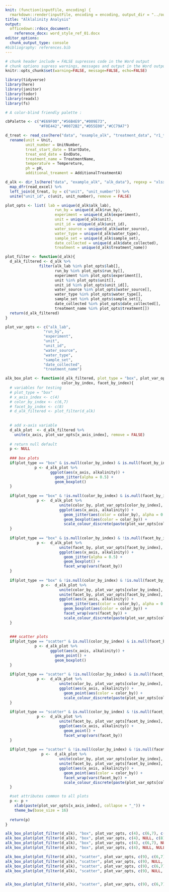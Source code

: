 ```yaml
---
knit: (function(inputFile, encoding) {
  rmarkdown::render(inputFile, encoding = encoding, output_dir = "../output_word") })
title: "Alklalinity Analysis"
output:
  officedown::rdocx_document:
    reference_docx: word_style_ref_01.docx
editor_options:
  chunk_output_type: console
#bibliography: references.bib
---
```


```r
# chunk header include = FALSE supresses code in the Word output
# chunk options supress warnings, messages and output in the Word output
knitr::opts_chunk$set(warning=FALSE, message=FALSE, echo=FALSE)
```

```r
library(tidyverse)
library(here)
library(janitor)
library(todor)
library(readxl)
library(fs)
```

```r
# A color-blind friendly palette :

cbPalette <- c("#E69F00","#56B4E9","#009E73",
               "#F0E442","#0072B2","#D55E00","#CC79A7")
```

```r
d_treat <- read_csv(here("data", "example_alk", "treatment_data", "r1_treatment.csv")) %>%
  rename(unit = Unit,
         unit_number = UnitNumber,
         treat_start_date = StartDate,
         treat_end_date = EndDate,
         treatment_name = TreatmentName,
         temperature = Tempereture,
         ph = pH,
         additional_treament = AdditionalTreatmentA)
```

```r
d_alk <- dir_ls(here("data", "example_alk", "alk_data"), regexp = "xlsx") %>%
  map_dfr(read_excel) %>% 
  left_join(d_treat, by = c("unit", "unit_number")) %>%
  unite("unit_id", c(unit, unit_number), remove = FALSE)

```

```r

plot_opts <- list( lab = unique(d_alk$alk_lab),
                      run_by = unique(d_alk$run_by),
                      experiment = unique(d_alk$experiment),
                      unit = unique(d_alk$unit),
                      unit_id = unique(d_alk$unit_id),
                      water_source = unique(d_alk$water_source),
                      water_type = unique(d_alk$water_type),
                      sample_set = unique(d_alk$sample_set),
                      date_collected = unique(d_alk$date_collected),
                      treatment = unique(d_alk$treatment_name))

```

```r

plot_filter <- function(d_alk){
  d_alk_filtered <- d_alk %>%
               filter(alk_lab %in% plot_opts$lab[],
                      run_by %in% plot_opts$run_by[],
                      experiment %in% plot_opts$experiment[],
                      unit %in% plot_opts$unit[],
                      unit_id %in% plot_opts$unit_id[],
                      water_source %in% plot_opts$water_source[],
                      water_type %in% plot_opts$water_type[],
                      sample_set %in% plot_opts$sample_set[],
                      date_collected %in% plot_opts$date_collected[],
                      treatment_name %in% plot_opts$treatment[])
  return(d_alk_filtered)
}


```

```r
plot_var_opts <- c("alk_lab", 
                 "run_by", 
                 "experiment", 
                 "unit", 
                 "unit_id", 
                 "water_source",
                 "water_type", 
                 "sample_set", 
                 "date_collected", 
                 "treatment_name")

```


```r

alk_box_plot <- function(d_alk_filtered, plot_type = "box", plot_var_opts, x_axis_index, 
                         color_by_index, facet_by_index){
  # variables for testing
  # plot_type = "box"
  # x_axis_index <- c(4)
  # color_by_index <- c(6,7)
  # facet_by_index <- c(8)
  # d_alk_filtered <- plot_filter(d_alk)
  
  
  # add x-axis variable
  d_alk_plot  <- d_alk_filtered %>%
    unite(x_axis, plot_var_opts[x_axis_index], remove = FALSE)
  
  # return null default
  p <- NULL
  
  ### box plots
  if(plot_type == "box" & is.null(color_by_index) & is.null(facet_by_index)){
             p <- d_alk_plot %>%
                    ggplot(aes(x_axis, alkalinity)) +
                      geom_jitter(alpha = 0.5) +
                      geom_boxplot()
  }
  
  if(plot_type == "box" & !is.null(color_by_index) & is.null(facet_by_index)){
              p <-  d_alk_plot %>%
                        unite(color_by, plot_var_opts[color_by_index], remove = FALSE) %>%
                        ggplot(aes(x_axis, alkalinity)) +
                          geom_jitter(aes(color = color_by), alpha = 0.5) +
                          geom_boxplot(aes(color = color_by)) +
                          scale_colour_discrete(paste(plot_var_opts[color_by_index], collapse = "_"))
  }
    
  if(plot_type == "box" & is.null(color_by_index) & !is.null(facet_by_index)){
              p <-  d_alk_plot %>%
                        unite(facet_by, plot_var_opts[facet_by_index], remove = FALSE) %>%
                        ggplot(aes(x_axis, alkalinity)) +
                          geom_jitter(alpha = 0.5) +
                          geom_boxplot() +
                          facet_wrap(vars(facet_by))
  }  
              
  if(plot_type == "box" & !is.null(color_by_index) & !is.null(facet_by_index)){
                p <-  d_alk_plot %>%
                        unite(color_by, plot_var_opts[color_by_index], remove = FALSE) %>%
                        unite(facet_by, plot_var_opts[facet_by_index], remove = FALSE) %>%
                        ggplot(aes(x_axis, alkalinity)) +
                          geom_jitter(aes(color = color_by), alpha = 0.5) +
                          geom_boxplot(aes(color = color_by)) +
                          facet_wrap(vars(facet_by)) + 
                          scale_colour_discrete(paste(plot_var_opts[color_by_index], collapse = "_"))
  }
  
  
  ### scatter plots
  if(plot_type == "scatter" & is.null(color_by_index) & is.null(facet_by_index)){
             p <- d_alk_plot %>%
                    ggplot(aes(x_axis, alkalinity)) +
                      geom_point() +
                      geom_boxplot()
  }
  
  if(plot_type == "scatter" & !is.null(color_by_index) & is.null(facet_by_index)){
              p <-  d_alk_plot %>%
                        unite(color_by, plot_var_opts[color_by_index], remove = FALSE) %>%
                        ggplot(aes(x_axis, alkalinity)) +
                          geom_point(aes(color = color_by)) +
                          scale_colour_discrete(paste(plot_var_opts[color_by_index], collapse = "_"))
  }
    
  if(plot_type == "scatter" & is.null(color_by_index) & !is.null(facet_by_index)){
              p <-  d_alk_plot %>%
                        unite(facet_by, plot_var_opts[facet_by_index], remove = FALSE) %>%
                        ggplot(aes(x_axis, alkalinity)) +
                          geom_point() +
                          facet_wrap(vars(facet_by))
  }  
              
  if(plot_type == "scatter" & !is.null(color_by_index) & !is.null(facet_by_index)){
                p <-  d_alk_plot %>%
                        unite(color_by, plot_var_opts[color_by_index], remove = FALSE) %>%
                        unite(facet_by, plot_var_opts[facet_by_index], remove = FALSE) %>%
                        ggplot(aes(x_axis, alkalinity)) +
                          geom_point(aes(color = color_by)) +
                          facet_wrap(vars(facet_by)) + 
                          scale_colour_discrete(paste(plot_var_opts[color_by_index], collapse = "_"))
  }

  #set attributes common to all plots
  p <- p + 
    xlab(paste(plot_var_opts[x_axis_index], collapse = "_")) +
    theme_bw(base_size = 16)
    
  return(p)
}


```


```r
alk_box_plot(plot_filter(d_alk), "box", plot_var_opts, c(4), c(6,7), c(8))
alk_box_plot(plot_filter(d_alk), "box", plot_var_opts, c(4), NULL, c(8))
alk_box_plot(plot_filter(d_alk), "box", plot_var_opts, c(4), c(6,7), NULL)
alk_box_plot(plot_filter(d_alk), "box", plot_var_opts, c(4), NULL, NULL)

alk_box_plot(plot_filter(d_alk), "scatter", plot_var_opts, c(9), c(6,7), c(8))
alk_box_plot(plot_filter(d_alk), "scatter", plot_var_opts, c(9), NULL, c(8))
alk_box_plot(plot_filter(d_alk), "scatter", plot_var_opts, c(9), c(6,7), NULL)
alk_box_plot(plot_filter(d_alk), "scatter", plot_var_opts, c(9), NULL, NULL)


alk_box_plot(plot_filter(d_alk), "scatter", plot_var_opts, c(9), c(6,7), c(8))


```


